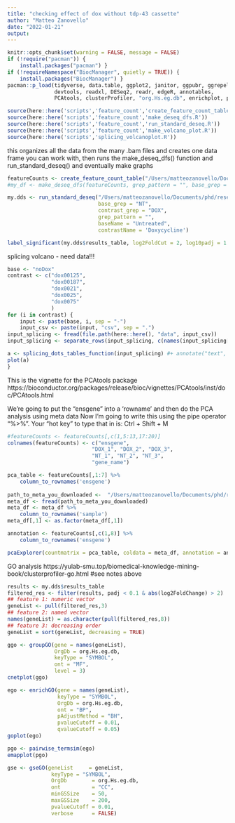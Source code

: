 ```yaml
---
title: "checking effect of dox without tdp-43 cassette"
author: "Matteo Zanovello"
date: "2022-01-21"
output:
---
```


```r
knitr::opts_chunk$set(warning = FALSE, message = FALSE)
if (!require("pacman")) {
    install.packages("pacman") }
if (!requireNamespace("BiocManager", quietly = TRUE)) {
    install.packages("BiocManager") }
pacman::p_load(tidyverse, data.table, ggplot2, janitor, ggpubr, ggrepel,
               devtools, readxl, DESeq2, readr, edgeR, annotables,
               PCAtools, clusterProfiler, "org.Hs.eg.db", enrichplot, pcaExplorer, topGO)

source(here::here('scripts','feature_count','create_feature_count_table.R'))
source(here::here('scripts','feature_count','make_deseq_dfs.R'))
source(here::here('scripts','feature_count','run_standard_deseq.R'))
source(here::here('scripts','feature_count','make_volcano_plot.R'))
source(here::here('scripts','splicing_volcanoplot.R'))
```

this organizes all the data from the many .bam files and creates one data frame you can work with,
then runs the make_deseq_dfs() function and run_standard_deseq() and eventually make graphs
```r
featureCounts <- create_feature_count_table("/Users/matteozanovello/Documents/phd/research_lines/dox_no_cassette/data") #change here!!
#my_df <- make_deseq_dfs(featureCounts, grep_pattern = "", base_grep = "NT", contrast_grep = "DOX")

my.dds <- run_standard_deseq("/Users/matteozanovello/Documents/phd/research_lines/tdp43_concentration/data/feature_count", #change here!!
                             base_grep = "NT",
                             contrast_grep = "DOX",  
                             grep_pattern = "",
                             baseName = "Untreated",
                             contrastName = 'Doxycycline')

label_significant(my.dds$results_table, log2FoldCut = 2, log10padj = 1.5)
```

splicing volcano - need data!!!
```r
base <- "noDox"
contrast <- c("dox00125", 
              "dox00187", 
              "dox0021", 
              "dox0025", 
              "dox0075"
              )
for (i in contrast) {
    input <- paste(base, i, sep = "-")
    input_csv <- paste(input, "csv", sep = ".")
input_splicing <- fread(file.path(here::here(), "data", input_csv))
input_splicing <- separate_rows(input_splicing, c(names(input_splicing[,c(4:9,12,15)])), sep  = c(";"), convert = T)

a <- splicing_dots_tables_function(input_splicing) #+ annotate("text", x=0.9, y=0.1, label=i)
plot(a)
}
```

This is the vignette for the PCAtools package
https://bioconductor.org/packages/release/bioc/vignettes/PCAtools/inst/doc/PCAtools.html

We're going to put the "ensgene" into a 'rowname' and then do the PCA analysis using meta data
Now I'm going to write this using the pipe operator "%>%". Your "hot key" to type that in is: Ctrl + Shift + M
```r
#featureCounts <- featureCounts[,c(1,5:13,17:20)]
colnames(featureCounts) <- c("ensgene", 
                           "DOX_1", "DOX_2", "DOX_3",
                           "NT_1", "NT_2", "NT_3", 
                           "gene_name")

pca_table <- featureCounts[,1:7] %>%
    column_to_rownames('ensgene')
    
path_to_meta_you_downloaded <-  "/Users/matteozanovello/Documents/phd/research_lines/dox_no_cassette/data/metadata.csv" #update this
meta_df <- fread(path_to_meta_you_downloaded)
meta_df <- meta_df %>%
    column_to_rownames('sample') 
meta_df[,1] <- as.factor(meta_df[,1])

annotation <- featureCounts[,c(1,8)] %>%
    column_to_rownames('ensgene')

pcaExplorer(countmatrix = pca_table, coldata = meta_df, annotation = annotation)

```

GO analysis https://yulab-smu.top/biomedical-knowledge-mining-book/clusterprofiler-go.html
#see notes above
```r
results <- my.dds$results_table
filtered_res <- filter(results, padj < 0.1 & abs(log2FoldChange) > 2)
## feature 1: numeric vector
geneList <- pull(filtered_res,3)
## feature 2: named vector
names(geneList) = as.character(pull(filtered_res,8))
## feature 3: decreasing order
geneList = sort(geneList, decreasing = TRUE)

ggo <- groupGO(gene = names(geneList),
               OrgDb = org.Hs.eg.db,
               keyType = "SYMBOL",
               ont = "MF",
               level = 3)
cnetplot(ggo)
```

```r
ego <- enrichGO(gene = names(geneList),
                keyType = "SYMBOL",
                OrgDb = org.Hs.eg.db,
                ont = "BP",
                pAdjustMethod = "BH",
                pvalueCutoff = 0.01,
                qvalueCutoff = 0.05)
goplot(ego)
```

```r
pgo <- pairwise_termsim(ego)
emapplot(pgo)
```

```r
gse <- gseGO(geneList     = geneList,
              keyType = "SYMBOL",
              OrgDb        = org.Hs.eg.db,
              ont          = "CC",
              minGSSize    = 50,
              maxGSSize    = 200,
              pvalueCutoff = 0.01,
              verbose      = FALSE)
```